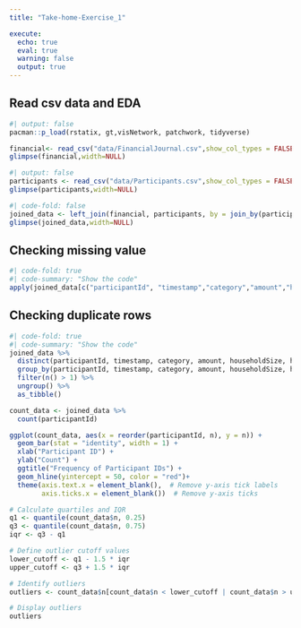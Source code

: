 ```yaml
---
title: "Take-home-Exercise_1"

execute: 
  echo: true
  eval: true
  warning: false
  output: true
---
```


## Read csv data and EDA

```r
#| output: false
pacman::p_load(rstatix, gt,visNetwork, patchwork, tidyverse)

financial<- read_csv("data/FinancialJournal.csv",show_col_types = FALSE)
glimpse(financial,width=NULL)

```

```r
#| output: false
participants <- read_csv("data/Participants.csv",show_col_types = FALSE)
glimpse(participants,width=NULL)
```
```r
#| code-fold: false
joined_data <- left_join(financial, participants, by = join_by(participantId   == participantId  ))
glimpse(joined_data,width=NULL)
```

## Checking missing value

```r
#| code-fold: true
#| code-summary: "Show the code"
apply(joined_data[c("participantId", "timestamp","category","amount","householdSize","haveKids","age","educationLevel","interestGroup","joviality")], 2, function(x) sum(is.na(x)))

```

## Checking duplicate rows

```r
#| code-fold: true
#| code-summary: "Show the code"
joined_data %>%
  distinct(participantId, timestamp, category, amount, householdSize, haveKids, age, educationLevel, interestGroup, joviality, .keep_all = TRUE) %>%
  group_by(participantId, timestamp, category, amount, householdSize, haveKids, age, educationLevel, interestGroup, joviality) %>%
  filter(n() > 1) %>%
  ungroup() %>%
  as_tibble()

```
```r
count_data <- joined_data %>% 
  count(participantId) 

ggplot(count_data, aes(x = reorder(participantId, n), y = n)) +
  geom_bar(stat = "identity", width = 1) +
  xlab("Participant ID") +
  ylab("Count") +
  ggtitle("Frequency of Participant IDs") +
  geom_hline(yintercept = 50, color = "red")+
  theme(axis.text.x = element_blank(),  # Remove y-axis tick labels
        axis.ticks.x = element_blank())  # Remove y-axis ticks

# Calculate quartiles and IQR
q1 <- quantile(count_data$n, 0.25)
q3 <- quantile(count_data$n, 0.75)
iqr <- q3 - q1

# Define outlier cutoff values
lower_cutoff <- q1 - 1.5 * iqr
upper_cutoff <- q3 + 1.5 * iqr

# Identify outliers
outliers <- count_data$n[count_data$n < lower_cutoff | count_data$n > upper_cutoff]

# Display outliers
outliers

```

